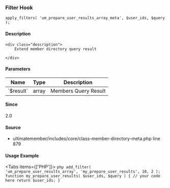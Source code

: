 
<UMBreadCrumb type="filter"/>

### Filter Hook    
    
```
apply_filters( 'um_prepare_user_results_array_meta', $user_ids, $query );
```

#### Description
    <div class="description">
        Extend member directory query result
 
    </div>

#### Parameters
            
<table className="table-auto mt-2 border dark:border-gray-500 p-5 text-sm text-left">
<thead>
<tr>
<th  className="px-3">Name</th>
<th  className="px-3">Type</th>
<th  className="px-3">Description</th>
</tr>
</thead>
<tbody>
               <tr >
               <td className="px-3 py-2">`$result`</td>
               <td className="px-3 py-2">array</td>
               <td className="px-3 py-2 text-sm">Members Query Result</td>
               </tr>
</tbody>
</table>

#### Since
<div class="description">
2.0
</div>

#### Source
  - <Link href="https://github.com/ultimatemember/ultimatemember/tree/2.5.0/includes/core/class-member-directory-meta.php#L879">ultimatemember/includes/core/class-member-directory-meta.php</Link> <Link href="https://github.com/ultimatemember/ultimatemember/tree/2.5.0/includes/core/class-member-directory-meta.php#L879">line 879</Link>



#### Usage Example

<Tabs items={['PHP']}>
    <Tab>
    ```php
    add_filter( 'um_prepare_user_results_array', 'my_prepare_user_results', 10, 2 );
 function my_prepare_user_results( $user_ids, $query ) {
     // your code here
     return $user_ids;
 }
    ```
    </Tab>
</Tabs>